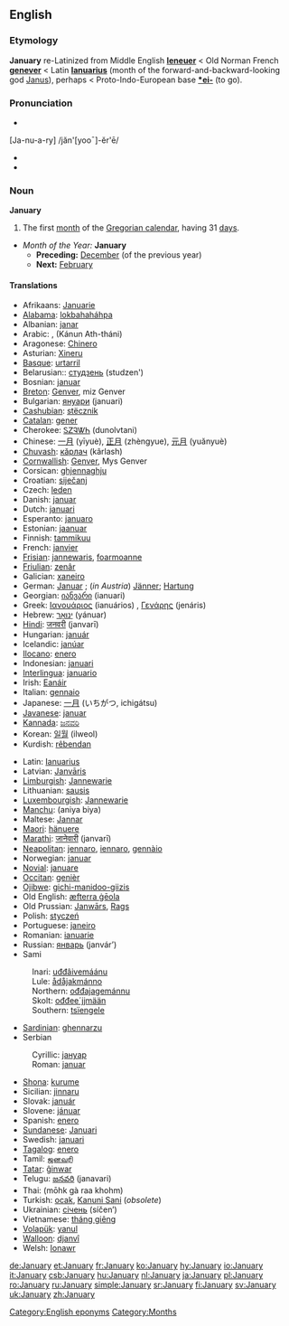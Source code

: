 ==English==

===Etymology===
'''January''' re-Latinized from Middle English '''[[Ieneuer]]''' < Old Norman French '''[[genever]]''' < Latin '''[[Ianuarius]]''' (month of the forward-and-backward-looking god [[Janus]]), perhaps < Proto-Indo-European base '''[[*ei-]]''' (to go).

===Pronunciation===
*{{IPA|/ˈʤænjʊəɹɪ/}}
[Ja-nu-a-ry] /jăn'[yooˉ]-ĕr'ē/
*{{SAMPA|/"dZ{nju@ri/}}
*{{audio|en-us-January.ogg|Audio (US)}}

===Noun===
'''January'''
# The first [[month]] of the [[Gregorian calendar]], having 31 [[day]]s.

*''Month of the Year:'' '''January'''
**'''Preceding:''' [[December]] (of the previous year)
**'''Next:''' [[February]]

====Translations====
{{top}}
*Afrikaans: [[Januarie]]
*[[Alabama]]: [[lokbahaháhpa]]
*Albanian: [[janar]]
*Arabic: {{ARchar|[[يناير|يَنَايِر]]}} {{Unicode|(yanáːyir)}} {{m}}, {{ARchar|[[كانون الثاني]]}} (Kánun Ath-tháni) {{m}}
*Aragonese: [[Chinero]] {{m}}
*Asturian: [[Xineru]] {{m}}
*[[Basque]]: [[urtarril]]
*Belarusian:: [[студзень]] (studzen')
*Bosnian: [[januar#Bosnian|januar]] {{m}}
*[[Breton]]: [[Genver]], miz Genver
*Bulgarian: [[януари]] (januari) {{m}}
*[[Cashubian]]: [[stëcznik]]
*[[Catalan]]: [[gener]] {{m}}
*Cherokee: [[ᏚᏃᎸᏔᏂ]] (dunolvtani)
*Chinese: [[一月]] (yīyuè), [[正月]] (zhèngyue), [[元月]] (yuănyuè)
*[[Chuvash]]: [[кăрлач]] (kârlash)
*[[Cornwallish]]: [[Genver]], Mys Genver
*Corsican: [[ghjennaghju]] {{m}}
*Croatian: [[siječanj]]
*Czech: [[leden]] {{m}}
*Danish: [[januar#Danish|januar]]
*Dutch: [[januari]] {{m}}
*Esperanto: [[januaro]]
*Estonian: [[jaanuar]]
*Finnish: [[tammikuu]]
*French: [[janvier]] {{m}}
*[[Frisian]]: [[jannewaris]], [[foarmoanne]]
*[[Friulian]]: [[zenâr]] {{m}}
*Galician: [[xaneiro]] {{m}}
*German: [[Januar]] {{m}}; (''in Austria'') [[Jänner]]; [[Hartung]] {{m}}
*Georgian: [[იანვარი]] (ianuari)
*Greek: [[Ιανουάριος]] (ianuários) {{m}}, [[Γενάρης]] (jenáris) {{m}}
*Hebrew: [[ינואר|יָנוּאָר]] (yánuar)
*[[Hindi]]: [[जनवरी]] (janvarī)
*Hungarian: [[január]]
*Icelandic: [[janúar]]
*[[Ilocano]]: [[enero]]
*Indonesian: [[januari]]
*[[Interlingua]]: [[januario]]
*Irish: [[Eanáir]]
*Italian: [[gennaio]] {{m}}
*Japanese: [[一月]] (いちがつ, ichigátsu)
*[[Javanese]]: [[januar]]
*[[Kannada]]: [[ಜನವರಿ]]
*Korean: [[일월]] (ilweol)
*Kurdish: [[rêbendan]]
{{mid}}
*Latin: [[Ianuarius]] {{m}}
*Latvian: [[Janvāris]]
*[[Limburgish]]: [[Jannewarie]]
*Lithuanian: [[sausis]] {{m}}
*[[Luxembourgish]]: [[Jannewarie]]
*[[Manchu]]: (aniya biya)
*Maltese: [[Jannar]]
*[[Maori]]: [[hänuere]]
*[[Marathi]]: [[जानेवारी]] (janvarī)
*[[Neapolitan]]: [[jennaro]], [[iennaro]], [[gennàio]]
*Norwegian: [[januar]]
*[[Novial]]: [[januare]]
*[[Occitan]]: [[genièr]] {{m}}
*[[Ojibwe]]: [[gichi-manidoo-giizis]]
*Old English: [[æfterra geola|æfterra ġēola]] {{m}}
*Old Prussian: [[Janwārs]], [[Rags]]
*Polish: [[styczeń]]
*Portuguese: [[janeiro]]
*Romanian: [[ianuarie]]
*Russian: [[январь]] (janvár’) {{m}}
*Sami
:Inari: [[uđđâivemáánu]]
:Lule: [[ådåjakmánno]]
:Northern: [[ođđajagemánnu]]
:Skolt: [[ođđeeˊjjmään]]
:Southern: [[tsïengele]]
*[[Sardinian]]: [[ghennarzu]] {{m}}
*Serbian
:Cyrillic: [[јануар#Serbian|јануар]] {{m}}
:Roman: [[januar#Serbian|januar]] {{m}}
*[[Shona]]: [[kurume]]
*Sicilian: [[jinnaru]] {{m}}
*Slovak: [[január]] {{m}}
*Slovene: [[jánuar]] {{m}}
*Spanish: [[enero]] {{m}}
*[[Sundanese]]: [[Januari]]
*Swedish: [[januari]]
*[[Tagalog]]: [[enero#Tagalog|enero]]
*Tamil: [[ஜனவரி]]
*[[Tatar]]: [[ĝinwar]]
*Telugu: [[జనవరి]] (janavari)
*Thai: {{THchar|[[มกราคม]]}} (mōhk gà raa khohm)
*Turkish: [[ocak]], [[Kanuni Sani]] (''obsolete'')
*Ukrainian: [[cічень]] (síčen’)
*Vietnamese: [[tháng giêng]]
*[[Volapük]]: [[yanul]]
*[[Walloon]]: [[djanvî]]
*Welsh: [[Ionawr]] {{f}}
{{bottom}}

[[Category:English eponyms]]
[[Category:Months]]

[[de:January]]
[[et:January]]
[[fr:January]]
[[ko:January]]
[[hy:January]]
[[io:January]]
[[it:January]]
[[csb:January]]
[[hu:January]]
[[nl:January]]
[[ja:January]]
[[pl:January]]
[[ro:January]]
[[ru:January]]
[[simple:January]]
[[sr:January]]
[[fi:January]]
[[sv:January]]
[[uk:January]]
[[zh:January]]